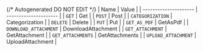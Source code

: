 {/* Autogenerated DO NOT EDIT  */}
| Name                  | Value                 |
| --------------------- | --------------------- |
| `GET`                 | Get                   |
| `POST`                | Post                  |
| `CATEGORIZATION`      | Categorization        |
| `DELETE`              | Delete                |
| `PUT`                 | Put                   |
| `GET_AS_PDF`          | GetAsPdf              |
| `DOWNLOAD_ATTACHMENT` | DownloadAttachment    |
| `GET_ATTACHMENT`      | GetAttachment         |
| `GET_ATTACHMENTS`     | GetAttachments        |
| `UPLOAD_ATTACHMENT`   | UploadAttachment      |